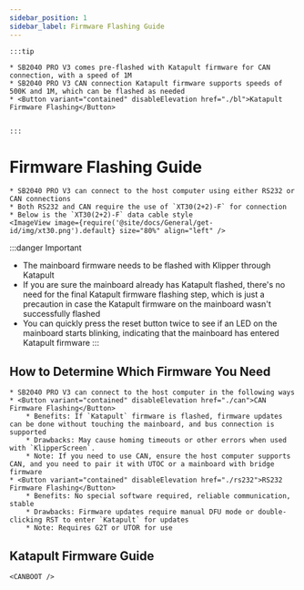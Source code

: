 ```yaml
---
sidebar_position: 1
sidebar_label: Firmware Flashing Guide
---
```





    :::tip

    * SB2040 PRO V3 comes pre-flashed with Katapult firmware for CAN connection, with a speed of 1M
    * SB2040 PRO V3 CAN connection Katapult firmware supports speeds of 500K and 1M, which can be flashed as needed
    * <Button variant="contained" disableElevation href="./bl">Katapult Firmware Flashing</Button>


    :::

# Firmware Flashing Guide

    * SB2040 PRO V3 can connect to the host computer using either RS232 or CAN connections
    * Both RS232 and CAN require the use of `XT30(2+2)-F` for connection
    * Below is the `XT30(2+2)-F` data cable style
    <ImageView image={require('@site/docs/General/get-id/img/xt30.png').default} size="80%" align="left" />

:::danger Important
* The mainboard firmware needs to be flashed with Klipper through Katapult
* If you are sure the mainboard already has Katapult flashed, there's no need for the final Katapult firmware flashing step, which is just a precaution in case the Katapult firmware on the mainboard wasn't successfully flashed
* You can quickly press the reset button twice to see if an LED on the mainboard starts blinking, indicating that the mainboard has entered Katapult firmware
:::

## How to Determine Which Firmware You Need

    * SB2040 PRO V3 can connect to the host computer in the following ways
    * <Button variant="contained" disableElevation href="./can">CAN Firmware Flashing</Button>
        * Benefits: If `Katapult` firmware is flashed, firmware updates can be done without touching the mainboard, and bus connection is supported
        * Drawbacks: May cause homing timeouts or other errors when used with `KlipperScreen`.
        * Note: If you need to use CAN, ensure the host computer supports CAN, and you need to pair it with UTOC or a mainboard with bridge firmware
    * <Button variant="contained" disableElevation href="./rs232">RS232 Firmware Flashing</Button>
        * Benefits: No special software required, reliable communication, stable
        * Drawbacks: Firmware updates require manual DFU mode or double-clicking RST to enter `Katapult` for updates
        * Note: Requires G2T or UTOR for use

## Katapult Firmware Guide

    
    <CANBOOT />